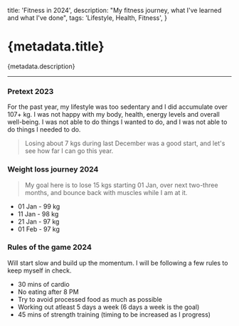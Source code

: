   title: 'Fitness in 2024',
  description: "My fitness journey, what I've learned and what I've done",
  tags: 'Lifestyle, Health, Fitness',
}

# {metadata.title}

{metadata.description}

---

### Pretext 2023

For the past year, my lifestyle was too sedentary and I did accumulate over 107+ kg. I was not happy with my body, health, energy levels and overall well-being. I was not able to do things I wanted to do, and I was not able to do things I needed to do.

> Losing about 7 kgs during last December was a good start, and let's see how far I can go this year.

### Weight loss journey 2024

> My goal here is to lose 15 kgs starting 01 Jan, over next two-three months, and bounce back with muscles while I am at it.

- 01 Jan - 99 kg
- 11 Jan - 98 kg
- 21 Jan - 97 kg
- 01 Feb - 97 kg

### Rules of the game 2024

Will start slow and build up the momentum. I will be following a few rules to keep myself in check.

- 30 mins of cardio
- No eating after 8 PM
- Try to avoid processed food as much as possible
- Working out atleast 5 days a week (6 days a week is the goal)
- 45 mins of strength training (timing to be increased as I progress)
